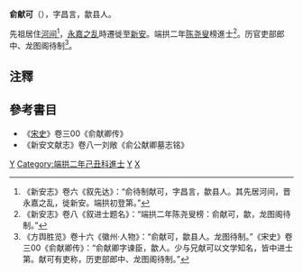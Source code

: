'''俞献可'''（{{bd|?||?||}}），字昌言，歙县人。

先祖居住[[河间|河间]]<ref>《新安志》卷六《叙先达》：“俞待制献可，字昌言，歙县人。其先居河间，晋永嘉之乱，徙新安。端拱初登第。”</ref>，[[永嘉之乱|永嘉之乱]]時遷徙至[[新安|新安]]。端拱二年[[陈尧叟|陈尧叟]]榜進士<ref>《新安志》卷八《叙进士题名》：“端拱二年陈尧叟榜：俞献可，歙，龙图阁待制。”</ref>。历官吏部郎中、龙图阁待制<ref>《方舆胜览》卷十六《徽州·人物》：“俞献可，歙县人。龙图待制。”《宋史》卷三00《俞献卿传》：“俞献卿字谏臣，歙人。少与兄献可以文学知名，皆中进士第。献可有吏称，历吏部郎中、龙图阁待制。”</ref>。

==注釋==
{{reflist|2}}

==參考書目==
*《[[宋史|宋史]]》卷三00《俞献卿传》
*《新安文献志》卷八一刘敞《俞公献卿墓志铭》
[[Category:宋朝政治人物|Y]]
[[Category:端拱二年己丑科進士|Category:端拱二年己丑科進士]]
[[Category:歙縣人|Y]]
[[Category:俞姓|X]]